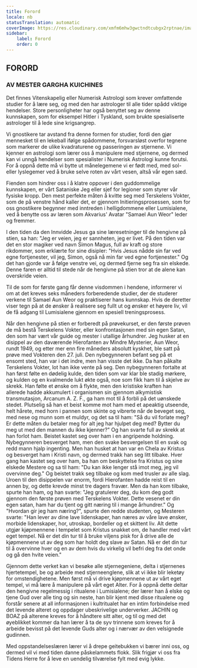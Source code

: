 ```yaml
---
title: Forord
locale: nb
statusTranslation: automatic
coverImage: https://res.cloudinary.com/xmfm6mhw3gwctndtcubgx2rptnae/image/upload/v1741354450/small_cover_tratado_esoterico_de_astrologia_hermetica_6210a35442.webp
sidebar:
    label: Forord
    order: 0
---
```

## FORORD

### AV MESTER GARGHA KUICHINES

Det finnes Vitenskapelig eller Numerisk Astrologi som krever omfattende studier for å lære seg, og med den har astrologer til alle tider spådd viktige hendelser. Store personligheter har også benyttet seg av denne kunnskapen, som for eksempel Hitler i Tyskland, som brukte spesialiserte astrologer til å lede sine krigsangrep.

Vi gnostikere tar avstand fra denne formen for studier, fordi den gjør mennesket til en lekeball ifølge spådommene, forsvarsløst overfor tegnene som markerer de ulike kvadraturene og passeringen av stjernene. Vi kjenner en astrologi som lærer oss å manipulere med stjernene, og dermed kan vi unngå hendelser som spesialister i Numerisk Astrologi kunne forutsi. For å oppnå dette må vi bytte ut månelegemene vi er født med, med sol- eller lyslegemer ved å bruke selve roten av vårt vesen, altså vår egen sæd.

Fienden som hindrer oss i å klatre oppover i den guddommelige kunnskapen, er vårt Sataniske Jeg eller sjef for legioner som styrer vår fysiske kropp. Den mest perfekte måten å kvitte seg med Terskelens Vokter, som de på venstre hånd kaller det, er gjennom Initieringsprosessen, som for oss gnostikere begynner med inntreden i helligdommene eller Lumisialene, ved å benytte oss av læren som Akvarius' Avatar "Samael Aun Weor" leder og fremmer.

I den tiden da den Innvidde Jesus ga sine læresetninger til de hengivne på stien, sa han: "Jeg er veien, jeg er sannheten, jeg er livet. På den tiden var det en stor magiker ved navn Simon Magus, full av kraft og store rikdommer, som erklærte for sine disipler: "Hvis Jesus nådde sin far ved egne fortjenester, vil jeg, Simon, også nå min far ved egne fortjenester." Og det han gjorde var å følge venstre vei, og dermed fjerne seg fra sin elskede. Denne faren er alltid til stede når de hengivne på stien tror at de alene kan overskride veien.

Til de som for første gang får denne visdommen i hendene, informerer vi om at det kreves seks måneders forberedende studier, der de studerer verkene til Samael Aun Weor og praktiserer hans kunnskap. Hvis de deretter viser tegn på at de ønsker å realisere seg fullt ut og ønsker et høyere liv, vil de få adgang til Lumisialene gjennom en spesiell treningsprosess.

Når den hengivne på stien er forberedt på prøvekurset, er den første prøven de må bestå Terskelens Vokter, eller konfrontasjonen med sin egen Satan, den som har vært vår guide og mester i utallige århundrer. Jeg husker at en disippel av den daværende Hierofanten av Mindre Mysterier, Aun Weor, rundt 1949, og etter mer enn fire måneders absolutt kyskhet, ble satt på prøve med Vokteren den 27. juli. Den nybegynneren befant seg på et ensomt sted, han var i det indre, men han visste det ikke. Da han påkalte Terskelens Vokter, lot han ikke vente på seg. Den nybegynneren fortalte at han først følte en dødelig kulde, den tiden som var klar ble stadig mørkere, og kulden og en kvalmende lukt økte også, noe som fikk ham til å skjelve av skrekk. Han følte et ønske om å flykte, men den kristiske kraften han allerede hadde akkumulert i organismen sin gjennom alkymistisk transmutasjon, Arcanum A. Z. F., ga ham mot til å forbli på det uønskede stedet. Plutselig så han et beist komme mot ham med et apeaktig utseende, helt hårete, med horn i pannen som skinte og vibrerte når de beveget seg, med nese og munn som et muldyr, og det sa til ham: "Så du vil forlate meg? Er dette måten du betaler meg for alt jeg har hjulpet deg med? Bytter du meg ut med den mannen du ikke kjenner?" Og han svarte full av skrekk at han forlot ham. Beistet kastet seg over ham i en angripende holdning. Nybegynneren besverget ham, men den svake besvergelsen til en svak og redd mann hjalp ingenting. Men han husket at han var en Chela av Kristus og besverget ham i Kristi navn, og dermed trakk han seg litt tilbake. Hver gang han kastet seg over ham, ba han om beskyttelse fra Kristus og sine elskede Mestere og sa til ham: "Du kan ikke lenger stå imot meg, jeg vil overvinne deg." Og beistet trakk seg tilbake og kom med trusler av alle slag. Uroen til den disippelen var enorm, fordi Hierofanten hadde reist til en annen by, og dette krevde minst tre dagers fravær. Men da han kom tilbake, spurte han ham, og han svarte: "Jeg gratulerer deg, du kom deg godt gjennom den første prøven med Terskelens Vokter. Dette vesenet er din egen satan, ham har du tjent og gitt næring til i mange århundrer." Og "Hvordan gir jeg ham næring?", spurte den redde studenten, og Mesteren svarte: "Han lever av dine lave lidenskaper, han næres av våre lave ønsker, morbide lidenskaper, hor, utroskap, bordeller og et skittent liv. Alt dette utgjør kjøpmennene i tempelet som Kristus snakket om, de handler med vårt eget tempel. Nå er det din tur til å bruke viljens pisk for å drive alle de kjøpmennene ut av deg som har holdt deg slave av Satan. Nå er det din tur til å overvinne hver og en av dem hvis du virkelig vil befri deg fra det onde og gå den hvite veien."

Gjennom dette verket kan vi besøke alle stjernegeniene, delta i stjernenes hjertetempel, be og arbeide med stjerneenglene, slik at vi ikke blir leketøy for omstendighetene. Men først må vi drive kjøpmennene ut av vårt eget tempel, vi må lære å manipulere på vårt eget Alter. For å oppnå dette deltar den hengivne regelmessig i ritualene i Lumisialene; der lærer han å elske og tjene Gud over alle ting og sin neste, han blir kjent med disse ritualene og forstår senere at all informasjonen i kultritualet har en intim forbindelse med det levende alteret og oppdager ubeskrivelige underverker. JACHIN og BOAZ på alterene kreves for å håndtere sitt alter, og til og med det øyeblikket kommer da han lærer å ta de syv trinnene som kreves for å arbeide bevisst på det levende Guds alter og i nærvær av den velsignede gudinnen.

Med oppstandelseslæren lærer vi å drepe geitebukken vi bærer inni oss, og dermed vil vi med tiden danne påskelammets flokk. Slik frigjør vi oss fra Tidens Herre for å leve en uendelig tilværelse fylt med evig lykke.

